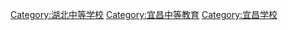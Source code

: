 [[Category:湖北中等学校|Category:湖北中等学校]]
[[Category:宜昌中等教育|Category:宜昌中等教育]]
[[Category:宜昌学校|Category:宜昌学校]]